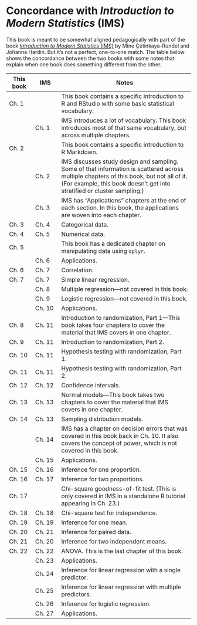 # Concordance with *Introduction to Modern Statistics* (IMS)

This book is meant to be somewhat aligned pedagogically with part of the book [*Introduction to Modern Statistics* (IMS)](https://openintro-ims.netlify.app/) by Mine &#199;etinkaya-Rundel and Johanna Hardin. But it's not a perfect, one-to-one match. The table below shows the concordance between the two books with some notes that explain when one book does something different from the other.

| This book | IMS       | Notes                                                 |
|-----------|-----------|-------------------------------------------------------|
| Ch. 1     |           | This book contains a specific introduction to R and RStudio with some basic statistical vocabulary. |
|           | Ch. 1     | IMS introduces a lot of vocabulary. This book introduces most of that same vocabulary, but across multiple chapters. |
| Ch. 2     |           | This book contains a specific introduction to R Markdown. |
|           | Ch. 2     | IMS discusses study design and sampling. Some of that information is scattered across multiple chapters of this book, but not all of it. (For example, this book doesn't get into stratified or cluster sampling.) |
|           | Ch. 3     | IMS has "Applications" chapters at the end of each section. In this book, the applications are woven into each chapter. |
| Ch. 3     | Ch. 4     | Categorical data.         | 
| Ch. 4     | Ch. 5     | Numerical data.           |
| Ch. 5     |           | This book has a dedicated chapter on manipulating data using `dplyr`. |
|           | Ch. 6     | Applications.                 |
| Ch. 6     | Ch. 7     | Correlation.                  |
| Ch. 7     | Ch. 7     | Simple linear regression.     |
|           | Ch. 8     | Multiple regression---not covered in this book.   |
|           | Ch. 9     | Logistic regression---not covered in this book.   |
|           | Ch. 10    | Applications.                 |
| Ch. 8     | Ch. 11    | Introduction to randomization, Part 1---This book takes four chapters to cover the material that IMS covers in one chapter.              |
| Ch. 9     | Ch. 11    | Introduction to randomization, Part 2.            |
| Ch. 10    | Ch. 11    | Hypothesis testing with randomization, Part 1.    |
| Ch. 11    | Ch. 11    | Hypothesis testing with randomization, Part 2.    |
| Ch. 12    | Ch. 12    | Confidence intervals.         |
| Ch. 13    | Ch. 13    | Normal models---This book takes two chapters to cover the material that IMS covers in one chapter.                |
| Ch. 14    | Ch. 13    | Sampling distribution models. |
|           | Ch. 14    | IMS has a chapter on decision errors that was covered in this book back in Ch. 10. It also covers the concept of power, which is not covered in this book. |
|           | Ch. 15    | Applications.                 |
| Ch. 15    | Ch. 16    | Inference for one proportion. |
| Ch. 16    | Ch. 17    | Inference for two proportions.|
| Ch. 17    |           | Chi-square goodness-of-fit test. (This is only covered in IMS in a standalone R tutorial appearing in Ch. 23.)           |
| Ch. 18    | Ch. 18    | Chi-square test for independence. |
| Ch. 19    | Ch. 19    | Inference for one mean.       |
| Ch. 20    | Ch. 21    | Inference for paired data.    |
| Ch. 21    | Ch. 20    | Inference for two independent means.    |
| Ch. 22    | Ch. 22    | ANOVA. This is the last chapter of this book. |
|           | Ch. 23    | Applications.                 |
|           | Ch. 24    | Inference for linear regression with a single predictor. |
|           | Ch. 25    | Inference for linear regression with multiple predictors.|
|           | Ch. 26    | Inference for logistic regression.    |
|           | Ch. 27    | Applications.                         |
